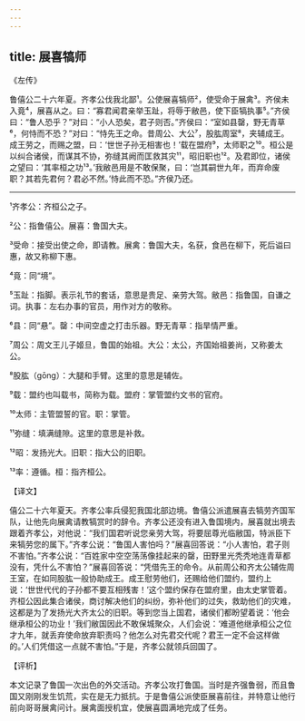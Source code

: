 ```yaml
---
---
---
```

title: 展喜犒师
---




《左传》

鲁僖公二十六年夏。齐孝公伐我北鄙¹。公使展喜犒师²，使受命于展禽³。齐侯未入竟⁴，展喜从之。曰：“寡君闻君亲举玉趾，将辱于敝邑，使下臣犒执事⁵。”齐侯曰：“鲁人恐乎？”对曰：“小人恐矣，君子则否。”齐侯曰：“室如县罄，野无青草⁶，何恃而不恐？”对曰：“恃先王之命。昔周公、大公⁷，股肱周室⁸，夹辅成王。成王劳之，而赐之盟，曰：‘世世子孙无相害也！’载在盟府⁹，太师职之¹⁰。桓公是以纠合诸侯，而谋其不协，弥缝其阙而匡救其灾¹¹，昭旧职也¹²。及君即位，诸侯之望曰：‘其率桓之功¹³。’我敝邑用是不敢保聚，曰：‘岂其嗣世九年，而弃命废职？其若先君何？君必不然。’恃此而不恐。”齐侯乃还。



***



¹齐孝公：齐桓公之子。

²公：指鲁僖公。展喜：鲁国大夫。

³受命：接受出使之命，即请教。展禽：鲁国大夫，名获，食邑在柳下，死后谥曰惠，故又称柳下惠。

⁴竟：同“境”。

⁵玉趾：指脚。表示礼节的套话，意思是贵足、亲劳大驾。敝邑：指鲁国，自谦之词。执事：左右办事的官员，用作对方的敬称。

⁶县：同“悬”。罄：中间空虚之打击乐器。野无青草：指旱情严重。

⁷周公：周文王儿子姬旦，鲁国的始祖。大公：太公，齐国始祖姜尚，又称姜太公。

⁸股肱（gōng）：大腿和手臂。这里的意思是辅佐。

⁹载：盟约也叫载书，简称为载。盟府：掌管盟约文书的官府。

¹⁰太师：主管盟誓的官。职：掌管。

¹¹弥缝：填满缝隙。这里的意思是补救。

¹²昭：发扬光大。旧职：指大公的旧职。

¹³率：遵循。桓：指齐桓公。

【译文】

僖公二十六年夏天。齐孝公率兵侵犯我国北部边境。鲁僖公派遣展喜去犒劳齐国军队，让他先向展禽请教犒赏时的辞令。齐孝公还没有进入鲁国境内，展喜就出境去跟着齐孝公，对他说：“我们国君听说您亲劳大驾，将要屈尊光临敝国，特派臣下来犒劳您的属下。”齐孝公说：“鲁国人害怕吗？”展喜回答说：“小人害怕，君子则不害怕。”齐孝公说：“百姓家中空空荡荡像挂起来的罄，田野里光秃秃地连青草都没有，凭什么不害怕？”展喜回答说：“凭借先王的命令。从前周公和齐太公辅佐周王室，在如同股肱一般协助成王。成王慰劳他们，还赐给他们盟约，盟约上说：‘世世代代的子孙都不要互相残害！’这个盟约保存在盟府里，由太史掌管着。齐桓公因此集合诸侯，商讨解决他们的纠纷，弥补他们的过失，救助他们的灾难，这都是为了发扬光大齐太公的旧职。等到您当上国君，诸侯们都盼望着说：‘他会继承桓公的功业！’我们敝国因此不敢保城聚众，人们会说：‘难道他继承桓公之位才九年，就丢弃使命放弃职责吗？他怎么对先君交代呢？君王一定不会这样做的。’人们凭借这一点就不害怕。”于是，齐孝公就领兵回国了。

【评析】

本文记录了鲁国一次出色的外交活动。齐孝公攻打鲁国。当时是齐强鲁弱，而且鲁国又刚刚发生饥荒，实在是无力抵抗。于是鲁僖公派使臣展喜前往，并特意让他行前向哥哥展禽问计。展禽面授机宜，使展喜圆满地完成了任务。